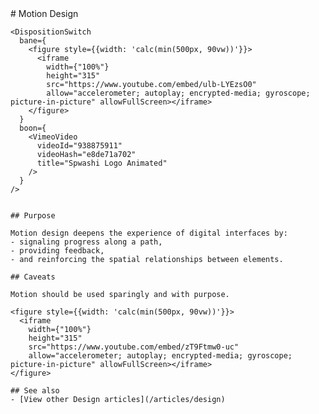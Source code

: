 
<MainHeader/>
<main>
  <article>
    # Motion Design

    <DispositionSwitch
      bane={
        <figure style={{width: 'calc(min(500px, 90vw))'}}>
          <iframe
            width={"100%"}
            height="315"
            src="https://www.youtube.com/embed/ulb-LYEzsO0"
            allow="accelerometer; autoplay; encrypted-media; gyroscope; picture-in-picture" allowFullScreen></iframe>
        </figure>
      }
      boon={
        <VimeoVideo
          videoId="938875911"
          videoHash="e8de71a702"
          title="Spwashi Logo Animated"
        />
      }
    />


    ## Purpose

    Motion design deepens the experience of digital interfaces by:
    - signaling progress along a path,
    - providing feedback,
    - and reinforcing the spatial relationships between elements.

    ## Caveats

    Motion should be used sparingly and with purpose.

    <figure style={{width: 'calc(min(500px, 90vw))'}}>
      <iframe
        width={"100%"}
        height="315"
        src="https://www.youtube.com/embed/zT9Ftmw0-uc"
        allow="accelerometer; autoplay; encrypted-media; gyroscope; picture-in-picture" allowFullScreen></iframe>
    </figure>

    ## See also
    - [View other Design articles](/articles/design)
  </article>
</main>